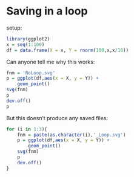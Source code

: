 Saving in a loop
================

setup:
```r
library(ggplot2)
x = seq(1:100)
df = data.frame(X = x, Y = rnorm(100,x,x/10))
```


Can anyone tell me why this works:

```r
fnm = 'NoLoop.svg'
p = ggplot(df,aes(x = X, y = Y)) +
	geom_point()
svg(fnm)
p
dev.off()
p
```

But this doesn't produce any saved files:

```r
for (i in 1:3){
	fnm = paste(as.character(i),'_Loop.svg')
	p = ggplot(df,aes(x = X, y = Y)) +
		geom_point()
	svg(fnm)
	p
	dev.off()
}
```
